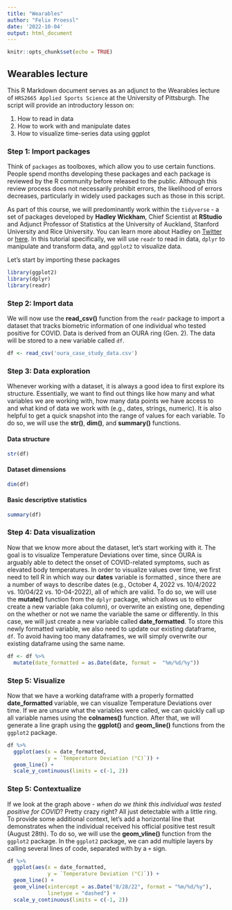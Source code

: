 ```yaml
---
title: "Wearables"
author: "Felix Proessl"
date: '2022-10-04'
output: html_document
---
```


```r
knitr::opts_chunk$set(echo = TRUE)
```

## Wearables lecture

This R Markdown document serves as an adjunct to the Wearables lecture of `HRS2665 Applied Sports Science` at the University of Pittsburgh. The script will provide an introductory lesson on:

  1) How to read in data
  2) How to work with and manipulate dates 
  3) How to visualize time-series data using ggplot

### Step 1: Import packages

Think of `packages` as toolboxes, which allow you to use certain functions. People spend months developing these packages and each package is reviewed by the R community before released to the public. Although this review process does not necessarily prohibit errors, the likelihood of errors decreases, particularly in widely used packages such as those in this script. 

As part of this course, we will predominantly work within the `tidyverse` - a set of packages developed by **Hadley Wickham**, Chief Scientist at **RStudio** and Adjunct Professor of Statistics at the University of Auckland, Stanford University and Rice University. You can learn more about Hadley on [Twitter](https://twitter.com/hadleywickham?ref_src=twsrc%5Egoogle%7Ctwcamp%5Eserp%7Ctwgr%5Eauthor) or [here](https://hadley.nz/). In this tutorial specifically, we will use `readr` to read in data, `dplyr` to manipulate and transform data, and `ggplot2` to visualize data.

Let's start by importing these packages

```r
library(ggplot2)
library(dplyr)
library(readr)
```

### Step 2: Import data

We will now use the **read_csv()** function from the `readr` package to import a dataset that tracks biometric information of one individual who tested positive for COVID. Data is derived from an OURA ring (Gen. 2). The data will be stored to a new variable called `df`.

```r
df <- read_csv('oura_case_study_data.csv')
```

### Step 3: Data exploration

Whenever working with a dataset, it is always a good idea to first explore its structure. Essentially, we want to find out things like how many and what variables we are working with, how many data points we have access to and what kind of data we work with (e.g., dates, strings, numeric). It is also helpful to get a quick snapshot into the range of values for each variable. To do so, we will use the **str()**, **dim()**, and **summary()** functions.

#### Data structure
```r
str(df)
```

#### Dataset dimensions
```r
dim(df)
```


#### Basic descriptive statistics
```r
summary(df)
```


### Step 4: Data visualization

Now that we know more about the dataset, let's start working with it. The goal is to visualize Temperature Deviations over time, since OURA is arguably able to detect the onset of COVID-related symptoms, such as elevated body temperatures. In order to visualize values over time, we first need to tell R in which way our **dates** variable is formatted , since there are a number of ways to describe dates (e.g., October 4, 2022 vs. 10/4/2022 vs. 10/04/22 vs. 10-04-2022), all of which are valid. To do so, we will use the **mutate()** function from the `dplyr` package, which allows us to either create a new variable (aka column), or overwrite an existing one, depending on the whether or not we name the variable the same or differently. In this case, we will just create a new variable called **date_formatted**. To store this newly formatted variable, we also need to update our existing dataframe, `df`. To avoid having too many dataframes, we will simply overwrite our existing dataframe using the same name.

```r
df <- df %>%
  mutate(date_formatted = as.Date(date, format =  "%m/%d/%y"))
```

### Step 5: Visualize

Now that we have a working dataframe with a properly formatted **date_formatted** variable, we can visualize Temperature Deviations over time. If we are unsure what the variables were called, we can quickly call up all variable names using the **colnames()** function. After that, we will generate a line graph using the **ggplot()** and **geom_line()** functions from the `ggplot2` package.

```r
df %>%
  ggplot(aes(x = date_formatted, 
             y = `Temperature Deviation (°C)`)) +
  geom_line() +
  scale_y_continuous(limits = c(-1, 2))
```

### Step 5: Contextualize

If we look at the graph above - *when do we think this individual was tested positive for COVID*? Pretty crazy right? All just detectable with a little ring. To provide some additional context, let's add a horizontal line that demonstrates when the individual received his official positive test result (August 28th). To do so, we will use the **geom_vline()** function from the `ggplot2` package. In the `ggplot2` package, we can add multiple layers by calling several lines of code, separated with by a `+` sign.

```r
df %>%
  ggplot(aes(x = date_formatted, 
             y = `Temperature Deviation (°C)`)) +
  geom_line() +
  geom_vline(xintercept = as.Date("8/28/22", format = "%m/%d/%y"),
             linetype = "dashed") +
  scale_y_continuous(limits = c(-1, 2))
```

